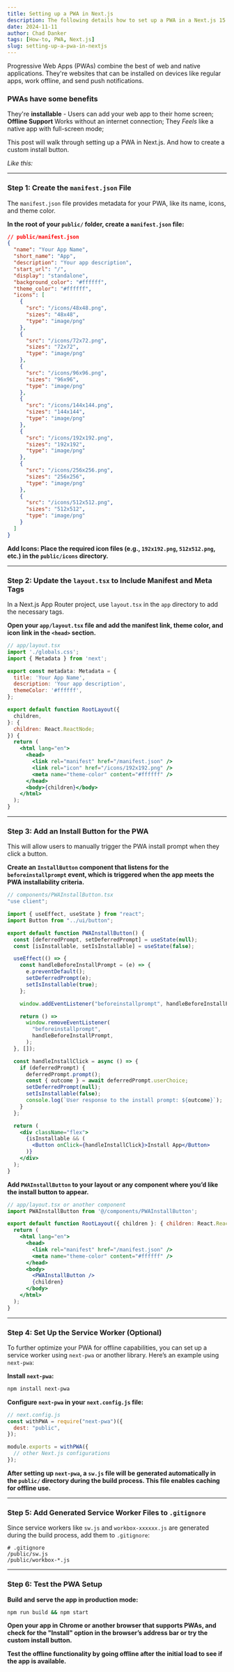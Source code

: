 ```yaml
---
title: Setting up a PWA in Next.js
description: The following details how to set up a PWA in a Next.js 15 App Router project. As well as adding an install button.
date: 2024-11-11
author: Chad Danker
tags: [How-to, PWA, Next.js]
slug: setting-up-a-pwa-in-nextjs
---
```


Progressive Web Apps (PWAs) combine the best of web and native applications. They're websites that can be installed on devices like regular apps, work offline, and send push notifications.

### PWAs have some benefits

They're **installable** - Users can add your web app to their home screen; **Offline Support** Works without an internet connection; They _Feels_ like a native app with full-screen mode;

This post will walk through setting up a PWA in Next.js. And how to create a custom install button.

_Like this:_

<PWAInstallButton />

---

### Step 1: Create the `manifest.json` File

The `manifest.json` file provides metadata for your PWA, like its name, icons, and theme color.

**In the root of your `public/` folder, create a `manifest.json` file:**

```json
// public/manifest.json
{
  "name": "Your App Name",
  "short_name": "App",
  "description": "Your app description",
  "start_url": "/",
  "display": "standalone",
  "background_color": "#ffffff",
  "theme_color": "#ffffff",
  "icons": [
    {
      "src": "/icons/48x48.png",
      "sizes": "48x48",
      "type": "image/png"
    },
    {
      "src": "/icons/72x72.png",
      "sizes": "72x72",
      "type": "image/png"
    },
    {
      "src": "/icons/96x96.png",
      "sizes": "96x96",
      "type": "image/png"
    },
    {
      "src": "/icons/144x144.png",
      "sizes": "144x144",
      "type": "image/png"
    },
    {
      "src": "/icons/192x192.png",
      "sizes": "192x192",
      "type": "image/png"
    },
    {
      "src": "/icons/256x256.png",
      "sizes": "256x256",
      "type": "image/png"
    },
    {
      "src": "/icons/512x512.png",
      "sizes": "512x512",
      "type": "image/png"
    }
  ]
}
```

**Add Icons: Place the required icon files (e.g., `192x192.png`, `512x512.png`, etc.) in the `public/icons` directory.**

---

### Step 2: Update the `layout.tsx` to Include Manifest and Meta Tags

In a Next.js App Router project, use `layout.tsx` in the `app` directory to add the necessary tags.

**Open your `app/layout.tsx` file and add the manifest link, theme color, and icon link in the `<head>` section.**

```jsx
// app/layout.tsx
import './globals.css';
import { Metadata } from 'next';

export const metadata: Metadata = {
  title: 'Your App Name',
  description: 'Your app description',
  themeColor: '#ffffff',
};

export default function RootLayout({
  children,
}: {
  children: React.ReactNode;
}) {
  return (
    <html lang="en">
      <head>
        <link rel="manifest" href="/manifest.json" />
        <link rel="icon" href="/icons/192x192.png" />
        <meta name="theme-color" content="#ffffff" />
      </head>
      <body>{children}</body>
    </html>
  );
}
```

---

### Step 3: Add an Install Button for the PWA

This will allow users to manually trigger the PWA install prompt when they click a button.

**Create an `InstallButton` component that listens for the `beforeinstallprompt` event, which is triggered when the app meets the PWA installability criteria.**

```jsx
// components/PWAInstallButton.tsx
"use client";

import { useEffect, useState } from "react";
import Button from "../ui/button";

export default function PWAInstallButton() {
  const [deferredPrompt, setDeferredPrompt] = useState(null);
  const [isInstallable, setIsInstallable] = useState(false);

  useEffect(() => {
    const handleBeforeInstallPrompt = (e) => {
      e.preventDefault();
      setDeferredPrompt(e);
      setIsInstallable(true);
    };

    window.addEventListener("beforeinstallprompt", handleBeforeInstallPrompt);

    return () =>
      window.removeEventListener(
        "beforeinstallprompt",
        handleBeforeInstallPrompt,
      );
  }, []);

  const handleInstallClick = async () => {
    if (deferredPrompt) {
      deferredPrompt.prompt();
      const { outcome } = await deferredPrompt.userChoice;
      setDeferredPrompt(null);
      setIsInstallable(false);
      console.log(`User response to the install prompt: ${outcome}`);
    }
  };

  return (
    <div className="flex">
      {isInstallable && (
        <Button onClick={handleInstallClick}>Install App</Button>
      )}
    </div>
  );
}
```

**Add `PWAInstallButton` to your layout or any component where you’d like the install button to appear.**

```jsx
// app/layout.tsx or another component
import PWAInstallButton from '@/components/PWAInstallButton';

export default function RootLayout({ children }: { children: React.ReactNode }) {
  return (
    <html lang="en">
      <head>
        <link rel="manifest" href="/manifest.json" />
        <meta name="theme-color" content="#ffffff" />
      </head>
      <body>
        <PWAInstallButton />
        {children}
      </body>
    </html>
  );
}
```

---

### Step 4: Set Up the Service Worker (Optional)

To further optimize your PWA for offline capabilities, you can set up a service worker using `next-pwa` or another library. Here’s an example using `next-pwa`:

**Install `next-pwa`:**

```bash
npm install next-pwa
```

**Configure `next-pwa` in your `next.config.js` file:**

```javascript
// next.config.js
const withPWA = require("next-pwa")({
  dest: "public",
});

module.exports = withPWA({
  // other Next.js configurations
});
```

**After setting up `next-pwa`, a `sw.js` file will be generated automatically in the `public/` directory during the build process. This file enables caching for offline use.**

---

### Step 5: Add Generated Service Worker Files to `.gitignore`

Since service workers like `sw.js` and `workbox-xxxxxx.js` are generated during the build process, add them to `.gitignore`:

```plaintext
# .gitignore
/public/sw.js
/public/workbox-*.js
```

---

### Step 6: Test the PWA Setup

**Build and serve the app in production mode:**

```bash
npm run build && npm start
```

**Open your app in Chrome or another browser that supports PWAs, and check for the "Install" option in the browser’s address bar or try the custom install button.**

**Test the offline functionality by going offline after the initial load to see if the app is available.**
